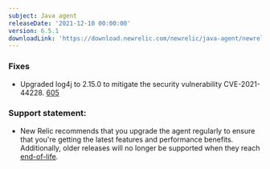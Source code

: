 ```yaml
---
subject: Java agent
releaseDate: '2021-12-10 00:00:00'
version: 6.5.1
downloadLink: 'https://download.newrelic.com/newrelic/java-agent/newrelic-agent/6.5.1/'
---
```


### Fixes
* Upgraded log4j to 2.15.0 to mitigate the security vulnerability CVE-2021-44228. [605](https://github.com/newrelic/newrelic-java-agent/issues/605)

### Support statement:
* New Relic recommends that you upgrade the agent regularly to ensure that you're getting the latest features and
  performance benefits. Additionally, older releases will no longer be supported when they reach
  [end-of-life](https://docs.newrelic.com/docs/using-new-relic/cross-product-functions/install-configure/notification-changes-new-relic-saas-features-distributed-software/).


